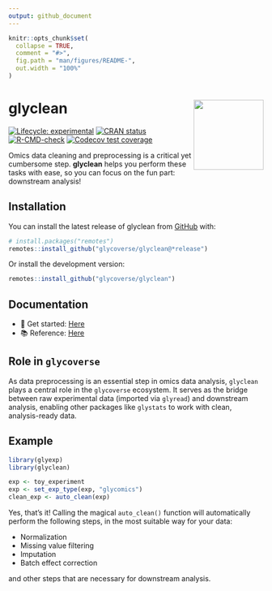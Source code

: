 ```yaml
---
output: github_document
---
```


<!-- README.md is generated from README.Rmd. Please edit that file -->

```r
knitr::opts_chunk$set(
  collapse = TRUE,
  comment = "#>",
  fig.path = "man/figures/README-",
  out.width = "100%"
)
```

# glyclean <a href="https://glycoverse.github.io/glyclean/"><img src="man/figures/logo.png" align="right" height="138" /></a>

<!-- badges: start -->
[![Lifecycle: experimental](https://img.shields.io/badge/lifecycle-experimental-orange.svg)](https://lifecycle.r-lib.org/articles/stages.html#experimental)
[![CRAN status](https://www.r-pkg.org/badges/version/glyclean)](https://CRAN.R-project.org/package=glyclean)
[![R-CMD-check](https://github.com/glycoverse/glyclean/actions/workflows/R-CMD-check.yaml/badge.svg)](https://github.com/glycoverse/glyclean/actions/workflows/R-CMD-check.yaml)
[![Codecov test coverage](https://codecov.io/gh/glycoverse/glyclean/graph/badge.svg)](https://app.codecov.io/gh/glycoverse/glyclean)
<!-- badges: end -->

Omics data cleaning and preprocessing is a critical yet cumbersome step.
**glyclean** helps you perform these tasks with ease,
so you can focus on the fun part: downstream analysis!

## Installation

You can install the latest release of glyclean from [GitHub](https://github.com/) with:

``` r
# install.packages("remotes")
remotes::install_github("glycoverse/glyclean@*release")
```

Or install the development version:

``` r
remotes::install_github("glycoverse/glyclean")
```

## Documentation

- 🚀 Get started: [Here](https://glycoverse.github.io/glyclean/articles/glyclean.html)
- 📚 Reference: [Here](https://glycoverse.github.io/glyclean/reference/index.html)

## Role in `glycoverse`

As data preprocessing is an essential step in omics data analysis,
`glyclean` plays a central role in the `glycoverse` ecosystem.
It serves as the bridge between raw experimental data (imported via `glyread`) and downstream analysis,
enabling other packages like `glystats` to work with clean, analysis-ready data.

## Example

```r
library(glyexp)
library(glyclean)

exp <- toy_experiment
exp <- set_exp_type(exp, "glycomics")
clean_exp <- auto_clean(exp)
```

Yes, that's it!
Calling the magical `auto_clean()` function will automatically perform the following steps,
in the most suitable way for your data:

- Normalization
- Missing value filtering
- Imputation
- Batch effect correction

and other steps that are necessary for downstream analysis.
